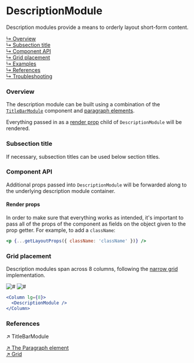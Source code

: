 
# DescriptionModule

Description modules provide a means to orderly layout short-form content.

[↳ Overview](#overview)  
[↳ Subsection title](#subsection-title)  
[↳ Component API](#component-api)  
[↳ Grid placement](#grid-placement)  
[↳ Examples](#examples)  
[↳ References](#references)  
[↳ Troubleshooting](#troubleshooting)

### Overview

The description module can be built using a combination of the [`TitleBarModule`](#references) component and [paragraph elements](#references).

Everything passed in as a [render prop](#references) child of `DescriptionModule` will be rendered.

<Canvas>
  <Story
    id="patterns-unstable-layout-modules-descriptionmodule--default"
    parameters={parameters}
  />
</Canvas>

### Subsection title

If necessary, subsection titles can be used below section titles.

<Canvas>
  <Story
    id="patterns-unstable-layout-modules-descriptionmodule--subsection-title"
    parameters={parameters}
  />
</Canvas>

### Component API

<ArgsTable />

Additional props passed into `DescriptionModule` will be forwarded along to the underlying description module container.

#### Render props

In order to make sure that everything works as intended, it's important to pass all of the props of the component as fields on the object given to the prop getter. For example, to add a `className`:

```jsx
<p {...getLayoutProps({ className: 'className' })} />
```

### Grid placement

Description modules span across 8 columns, following the [narrow grid](#references) implementation.

<Row>
  <Column>
    <img alt="#" src="#" />
  </Column>

  <Column>
    <img alt="#" src="#" />
  </Column>
</Row>

```jsx
<Column lg={8}>
  <DescriptionModule />
</Column>
```

<Examples />

### References

<LinkTo kind="patterns-unstable-layout-modules-titlebarmodule" story="default">
  ↗ TitleBarModule
</LinkTo>

[↗ The Paragraph element](https://developer.mozilla.org/en-US/docs/Web/HTML/Element/p)  
[↗ Grid](https://react.carbondesignsystem.com/?path=/docs/grid--narrow)

<Troubleshooting />
